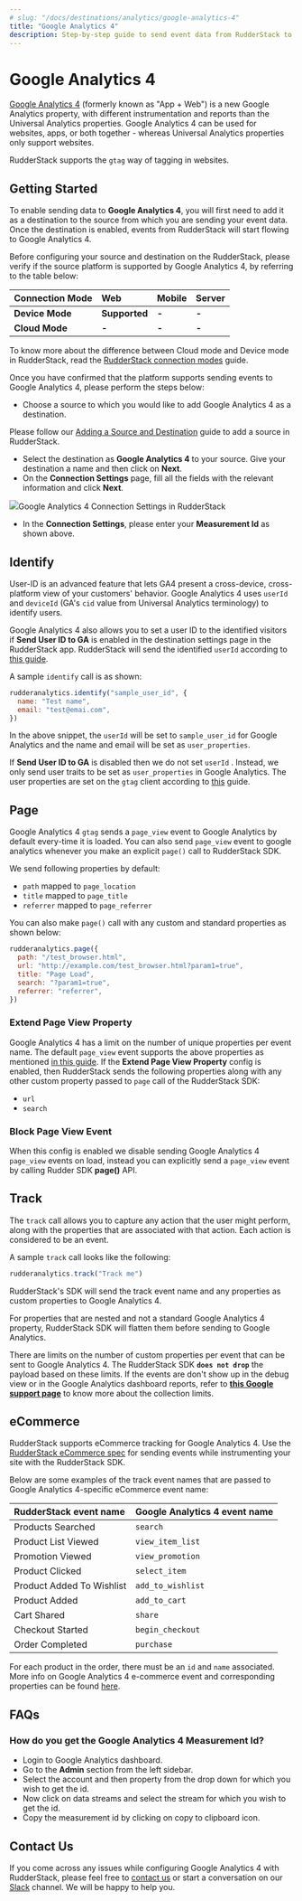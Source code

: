 ```yaml
---
# slug: "/docs/destinations/analytics/google-analytics-4"
title: "Google Analytics 4"
description: Step-by-step guide to send event data from RudderStack to Google Analytics 4.
---
```


# Google Analytics 4

[Google Analytics 4](https://analytics.google.com/) \(formerly known as "App + Web"\) is a new Google Analytics property, with different instrumentation and reports than the Universal Analytics properties. Google Analytics 4 can be used for websites, apps, or both together - whereas Universal Analytics properties only support websites.

RudderStack supports the `gtag` way of tagging in websites.

## Getting Started

To enable sending data to **Google Analytics 4**, you will first need to add it as a destination to the source from which you are sending your event data. Once the destination is enabled, events from RudderStack will start flowing to Google Analytics 4.

Before configuring your source and destination on the RudderStack, please verify if the source platform is supported by Google Analytics 4, by referring to the table below:

| **Connection Mode** | Web           | Mobile | Server |
| :------------------ | :------------ | :----- | :----- |
| **Device Mode**     | **Supported** | **-**  | **-**  |
| **Cloud Mode**      | **-**         | **-**  | **-**  |

<div class="infoBlock">

To know more about the difference between Cloud mode and Device mode in RudderStack, read the <a href="https://rudderstack.com/docs/connections/rudderstack-connection-modes/">RudderStack connection modes</a> guide.

</div>

Once you have confirmed that the platform supports sending events to Google Analytics 4, please perform the steps below:

- Choose a source to which you would like to add Google Analytics 4 as a destination.

<div class="infoBlock">

Please follow our <a href="https://rudderstack.com/docs/connections/adding-source-and-destination-rudderstack/">Adding a Source and Destination</a> guide to add a source in RudderStack.

</div>

- Select the destination as **Google Analytics 4** to your source. Give your destination a name and then click on **Next**.
- On the **Connection Settings** page, fill all the fields with the relevant information and click **Next**.

<img src="../../assets/ga4.png" /><span class="imageTitle">Google Analytics 4 Connection Settings in RudderStack</span>

- In the **Connection Settings**, please enter your **Measurement Id** as shown above.

## Identify

User-ID is an advanced feature that lets GA4 present a cross-device, cross-platform view of your customers' behavior. Google Analytics 4 uses `userId` and `deviceId` \(GA's `cid` value from Universal Analytics terminology\) to identify users.

Google Analytics 4 also allows you to set a user ID to the identified visitors if **Send User ID to GA** is enabled in the destination settings page in the RudderStack app. RudderStack will send the identified `userId` according to [this guide](https://developers.google.com/analytics/devguides/collection/ga4/cookies-user-id#set_user_id).

A sample `identify` call is as shown:

```javascript
rudderanalytics.identify("sample_user_id", {
  name: "Test name",
  email: "test@emai.com",
})
```

In the above snippet, the `userId` will be set to `sample_user_id` for Google Analytics and the name and email will be set as `user_properties`.

If **Send User ID to GA** is disabled then we do not set `userId` . Instead, we only send user traits to be set as `user_properties` in Google Analytics. The user properties are set on the `gtag` client according to [this](https://developers.google.com/analytics/devguides/collection/ga4/user-properties) guide.

## Page

Google Analytics 4 `gtag` sends a `page_view` event to Google Analytics by default every-time it is loaded. You can also send `page_view` event to google analytics whenever you make an explicit `page()` call to RudderStack SDK.

We send following properties by default:

- `path` mapped to `page_location`
- `title` mapped to `page_title`
- `referrer` mapped to `page_referrer`

You can also make `page()` call with any custom and standard properties as shown below:

```javascript
rudderanalytics.page({
  path: "/test_browser.html",
  url: "http://example.com/test_browser.html?param1=true",
  title: "Page Load",
  search: "?param1=true",
  referrer: "referrer",
})
```

### Extend Page View Property

Google Analytics 4 has a limit on the number of unique properties per event name. The default `page_view` event supports the above properties as mentioned [in this guide](https://support.google.com/analytics/answer/9234069?hl=en&ref_topic=6317484). If the **Extend Page View Property** config is enabled, then RudderStack sends the following properties along with any other custom property passed to `page` call of the RudderStack SDK:

- `url`
- `search`

### Block Page View Event

When this config is enabled we disable sending Google Analytics 4 `page_view` events on load, instead you can explicitly send a `page_view` event by calling Rudder SDK **page\(\)** API.

## Track

The `track` call allows you to capture any action that the user might perform, along with the properties that are associated with that action. Each action is considered to be an event.

A sample `track` call looks like the following:

```javascript
rudderanalytics.track("Track me")
```

RudderStack's SDK will send the track event name and any properties as custom properties to Google Analytics 4.

<div class="infoBlock">

For properties that are nested and not a standard Google Analytics 4 property, RudderStack SDK will flatten them before sending to Google Analytics.

</div>

<div class="infoBlock">

There are limits on the number of custom properties per event that can be sent to Google Analytics 4. The RudderStack SDK <code class="inline-code">**does not drop**</code> the payload based on these limits. If the events are don't show up in the debug view or in the Google Analytics dashboard reports, refer to <a href="https://support.google.com/analytics/answer/9267744?hl=en">**this Google support page**</a> to know more about the collection limits.
</div>

## eCommerce

RudderStack supports eCommerce tracking for Google Analytics 4. Use the [RudderStack eCommerce spec](https://rudderstack.com/docs/rudderstack-api/api-specification/rudderstack-ecommerce-events-specification/) for sending events while instrumenting your site with the RudderStack SDK.

Below are some examples of the track event names that are passed to Google Analytics 4-specific eCommerce event name:

| RudderStack event name    | Google Analytics 4 event name |
| :------------------------ | :---------------------------- |
| Products Searched         | `search`                      |
| Product List Viewed       | `view_item_list`              |
| Promotion Viewed          | `view_promotion`              |
| Product Clicked           | `select_item`                 |
| Product Added To Wishlist | `add_to_wishlist`             |
| Product Added             | `add_to_cart`                 |
| Cart Shared               | `share`                       |
| Checkout Started          | `begin_checkout`              |
| Order Completed           | `purchase`                    |

<div class="infoBlock">

For each product in the order, there must be an <code class="inline-code">id</code> and <code class="inline-code">name</code> associated. More info on Google Analytics 4 e-commerce event and corresponding properties can be found <a href="https://developers.google.com/gtagjs/reference/ga4-events#view_item_list">here</a>.

</div>

## FAQs

### **How do you get the Google Analytics 4 Measurement Id?**

- Login to Google Analytics dashboard.
- Go to the **Admin** section from the left sidebar.
- Select the account and then property from the drop down for which you wish to get the id.
- Now click on data streams and select the stream for which you wish to get the id.
- Copy the measurement id by clicking on copy to clipboard icon.

## Contact Us

If you come across any issues while configuring Google Analytics 4 with RudderStack, please feel free to [contact us](mailto:%20docs@rudderstack.com) or start a conversation on our [Slack](https://rudderstack.com/join-rudderstack-slack-community) channel. We will be happy to help you.
